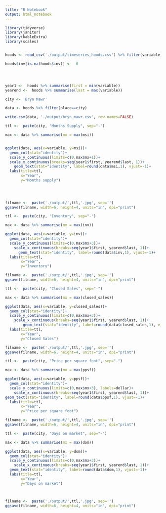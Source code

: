 ```yaml
---
title: "R Notebook"
output: html_notebook
---
```


```r
library(tidyverse)
library(janitor)
library(kableExtra)
library(scales)


hoods <- read_csv('./output/timeseries_hoods.csv') %>% filter(variable!='NA')

hoods$inv[is.na(hoods$inv)] <-  0




year1 <-  hoods %>% summarise(first = min(variable))
yearend <-  hoods %>% summarise(last = max(variable))

city <- 'Bryn Mawr'

data <- hoods %>% filter(place==city)

write.csv(data, './output/bryn_mawr.csv', row.names=FALSE)
```

```r


ttl <-  paste(city, "Months Supply", sep="-")

max <- data %>% summarise(mx = max(msi))


ggplot(data, aes(x=variable, y=msi))+
  geom_col(stat="identity")+
  scale_y_continuous(limits=c(0,max$mx+1))+
  scale_x_continuous(breaks=seq(year1$first, yearend$last, 1))+
    geom_text(stat="identity", label=round(data$msi,1), vjust=-1)+
  labs(title=ttl,
       x="Year",
       y="Months supply")


  
  
filname <-  paste('./output/',ttl,'.jpg', sep='')
ggsave(filname, width=6, height=4, units="in", dpi="print")
```

```r
ttl <-  paste(city, "Inventory", sep="-")

max <- data %>% summarise(mx = max(inv))

ggplot(data, aes(x=variable, y=inv))+
  geom_col(stat="identity")+
  scale_y_continuous(limits=c(0,max$mx+3))+
    scale_x_continuous(breaks=seq(year1$first, yearend$last, 1))+
      geom_text(stat="identity", label=round(data$inv,1), vjust=-1)+
  labs(title=ttl,
       x="Year",
       y="Inventory")

filname <-  paste('./output/',ttl,'.jpg', sep='')
ggsave(filname, width=6, height=4, units="in", dpi="print")
```

```r
ttl <-  paste(city, "Closed Sales", sep="-")

max <- data %>% summarise(mx = max(closed_sales))

ggplot(data, aes(x=variable, y=closed_sales))+
  geom_col(stat="identity")+
  scale_y_continuous(limits=c(0,max$mx+3))+
    scale_x_continuous(breaks=seq(year1$first, yearend$last, 1))+
        geom_text(stat="identity", label=round(data$closed_sales,1), vjust=-1)+
  labs(title=ttl,
       x="Year",
       y="Closed Sales")

filname <-  paste('./output/',ttl,'.jpg', sep='')
ggsave(filname, width=6, height=4, units="in", dpi="print")
```
```r
ttl <-  paste(city, "Price per square foot", sep="-")

max <- data %>% summarise(mx = max(ppsf))

ggplot(data, aes(x=variable, y=ppsf))+
  geom_col(stat="identity")+
  scale_y_continuous(limits=c(0,max$mx+3), labels=dollar)+
    scale_x_continuous(breaks=seq(year1$first, yearend$last, 1))+
geom_text(stat="identity", label=round(data$ppsf,1), vjust=-1)+
  labs(title=ttl,
       x="Year",
       y="Price per square foot")

filname <-  paste('./output/',ttl,'.jpg', sep='')
ggsave(filname, width=6, height=4, units="in", dpi="print")
```

```r
ttl <-  paste(city, "Days on market", sep="-")

max <- data %>% summarise(mx = max(dom))

ggplot(data, aes(x=variable, y=dom))+
  geom_col(stat="identity")+
  scale_y_continuous(limits=c(0,max$mx+3))+
    scale_x_continuous(breaks=seq(year1$first, yearend$last, 1))+
  geom_text(stat="identity", label=round(data$dom,1), vjust=-1)+
  labs(title=ttl,
       x="Year",
       y="Days on market")



filname <-  paste('./output/',ttl,'.jpg', sep='')
ggsave(filname, width=6, height=4, units="in", dpi="print")
```

